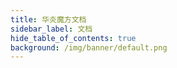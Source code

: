 ```yaml
---
title: 华炎魔方文档
sidebar_label: 文档
hide_table_of_contents: true
background: /img/banner/default.png
---
```




<div class="mt-10 max-w-md grid gap-8 sm:max-w-lg lg:grid-cols-2 lg:max-w-7xl">

  <Card title="华炎魔方技术白皮书"
    description="什么是低代码开发平台；低代码开发平台的进化史；低代码开发生命周期管理；华炎魔方的开源生态；"
    href="http://oss.steedos.com/apps/pdfviewer/web/viewer.html?file=http://oss.steedos.com/docs/%E5%8D%8E%E7%82%8E%E9%AD%94%E6%96%B9%E6%8A%80%E6%9C%AF%E7%99%BD%E7%9A%AE%E4%B9%A6.pdf"
    target="_blank"/>

  <Card title="安装部署"
    description="申请试用华炎魔方云服务，或是在本地服务器、云服务器安装部署华炎魔方。"
    href="/help/deploy/"/>

  <Card title="使用入门"
    description="华炎魔方界面总览、如何管理您的数据、分析统计、和处理审批流程。"
    href="/help/user/"/>

  <Card title="如何设置和维护华炎魔方"
    description="设置和维护贵公司、控制谁可以看到什么内容、自动化业务流程、创建自定义应用程序。"
    href="/help/admin/"/>

  <Card title="开发人员"
    description="如何使用华炎魔方开发复杂业务系统：搭建开发环境、开发教程、开发文档、API接口。"
    href="/developer/"/>

  <Card title="审批王"
    description="自定义表单的审批流程与设计界面，提供多种表单样式模板，最大程度满足管理员设计表单的需求。"
    href="/help/workflow/"/>

</div>

<br/><br/>